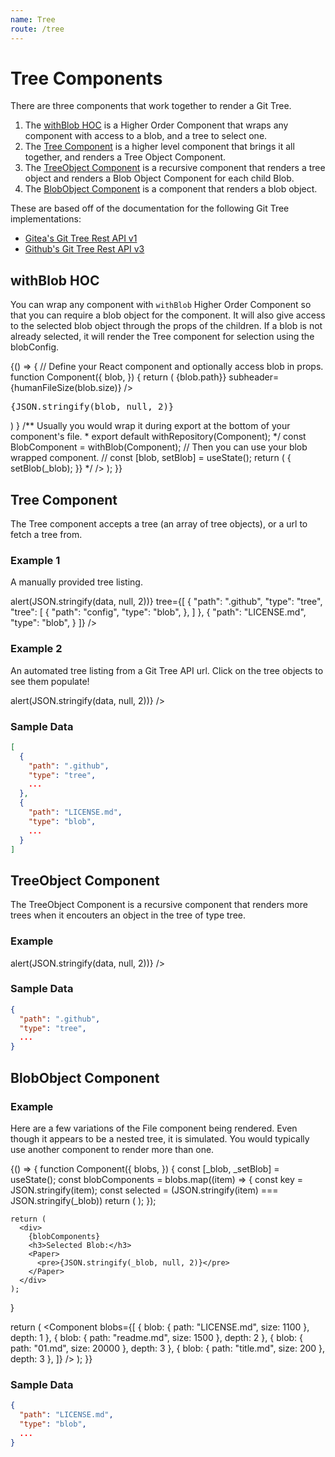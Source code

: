 ```yaml
---
name: Tree
route: /tree
---
```



# Tree Components

There are three components that work together to render a Git Tree.

1. The [withBlob HOC](/tree#withblob-hoc)  is a Higher Order Component that wraps any component with access to a blob, and a tree to select one.
1. The [Tree Component](/tree#tree-component) is a higher level component that brings it all together, and renders a Tree Object Component.
1. The [TreeObject Component](/tree#treeobject-component) is a recursive component that renders a tree object and renders a Blob Object Component for each child Blob.
1. The [BlobObject Component](/tree#blobobject-component) is a component that renders a blob object.

These are based off of the documentation for the following Git Tree implementations:
- <a href='https://try.gitea.io/api/swagger#/repository/GetTree' target='_blank'>Gitea's Git Tree Rest API v1</a>
- <a href='https://developer.github.com/v3/git/trees/' target='_blank'>Github's Git Tree Rest API v3</a>

## withBlob HOC

You can wrap any component with `withBlob` Higher Order Component so that you can require a blob object for the component.
It will also give access to the selected blob object through the props of the children.
If a blob is not already selected, it will render the Tree component for selection using the blobConfig.

<Playground>
{() => {
  // Define your React component and optionally access blob in props.
  function Component({
    blob,
  }) {
    return (
      <Card>
        <CardHeader title={<strong>{blob.path}</strong>} subheader={humanFileSize(blob.size)} />
        <CardContent>
          <pre>{JSON.stringify(blob, null, 2)}</pre>
        </CardContent>
      </Card>
    )
  }
  /** Usually you would wrap it during export at the bottom of your component's file.
   *  export default withRepository(Component);
   */
  const BlobComponent = withBlob(Component);
  // Then you can use your blob wrapped component.
  // const [blob, setBlob] = useState();
  return (
    <Paper>
      <BlobComponent
        //** Pass any props as you normally would. */
        blobConfig={{
          url:"https://git.door43.org/api/v1/repos/unfoldingWord/en_ta/git/trees/master",
        }}
        /** Pass a previously returned repository object to skip blob/tree selection.
          blob={blob}
          onBlob={(_blob) => {
            setBlob(_blob);
          }}
          */
      />
    </Paper>
  );
}}
</Playground>

<Props of={withBlob} isToggle title="Props" />

## Tree Component

The Tree component accepts a tree (an array of tree objects),
or a url to fetch a tree from.

### Example 1

A manually provided tree listing.

<Playground>
<Paper>
  <Tree
    selected
    onBlob={(data) => alert(JSON.stringify(data, null, 2))}
    tree={[
      {
        "path": ".github",
        "type": "tree",
        "tree": [
          {
            "path": "config",
            "type": "blob",
          },
        ]
      },
      {
        "path": "LICENSE.md",
        "type": "blob",
      }
    ]}
  />
</Paper>
</Playground>

### Example 2

An automated tree listing from a Git Tree API url. Click on the tree objects to see them populate!

<Playground>
<Paper>
  <Tree
    selected
    url="https://api.github.com/repos/unfoldingword-box3/git-file-explorer/git/trees/748bc59ef4d5ac9bbacbe6f3d3f3604775540fee"
    onBlob={(data) => alert(JSON.stringify(data, null, 2))}
  />
</Paper>
</Playground>

<Props of={Tree} isToggle title="Props" />


### Sample Data
```json
[
  {
    "path": ".github",
    "type": "tree",
    ...
  },
  {
    "path": "LICENSE.md",
    "type": "blob",
    ...
  }
]
```


## TreeObject Component

The TreeObject Component is a recursive component that renders more trees
when it encouters an object in the tree of type tree.

### Example

<Playground>
<Paper>
  <TreeObject
    path=""
    type="tree"
    selected
    pathSelected="LICENSE.md"
    tree={[
      {
        "path": ".github",
        "type": "tree"
      },
      {
        "path": "content",
        "type": "tree"
      },
      {
        "path": "LICENSE.md",
        "type": "blob"
      },
      {
        "path": "README.md",
        "type": "blob"
      },
    ]}
    onBlob={(data) => alert(JSON.stringify(data, null, 2))}
  />
</Paper>
</Playground>

<Props of={TreeObject} isToggle title="Props" />

### Sample Data
```json
{
  "path": ".github",
  "type": "tree",
  ...
}
```


## BlobObject Component

### Example
Here are a few variations of the File component being rendered.
Even though it appears to be a nested tree, it is simulated.
You would typically use another component to render more than one.

<Playground>
{() => {
  function Component({
    blobs,
  }) {
    const [_blob, _setBlob] = useState();
    const blobComponents = blobs.map((item) => {
      const key = JSON.stringify(item);
      const selected = (JSON.stringify(item) === JSON.stringify(_blob))
      return (
        <Paper key={key} style={{margin: '1em 0'}}>
          <BlobObject
            blob={item.blob}
            selected={selected}
            onBlob={_setBlob}
          />
        </Paper>
      );
    });

    return (
      <div>
        {blobComponents}
        <h3>Selected Blob:</h3>
        <Paper>
          <pre>{JSON.stringify(_blob, null, 2)}</pre>
        </Paper>
      </div>
    );
  }

  return (
    <Component
      blobs={[
        { blob: { path: "LICENSE.md", size: 1100 }, depth: 1 },
        { blob: { path: "readme.md", size: 1500 }, depth: 2 },
        { blob: { path: "01.md", size: 20000 }, depth: 3 },
        { blob: { path: "title.md", size: 200 }, depth: 3 },
      ]}
    />
  );
}}
</Playground>

<Props of={BlobObject} isToggle title="Props" />

### Sample Data
```json
{
  "path": "LICENSE.md",
  "type": "blob",
  ...
}
```
